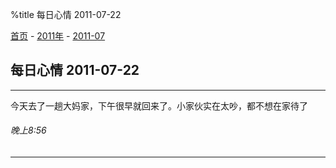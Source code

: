 %title 每日心情 2011-07-22

[[../../../index|首页]] - [[../index|2011年]] - [[index|2011-07]]
==每日心情 2011-07-22==
----
今天去了一趟大妈家，下午很早就回来了。小家伙实在太吵，都不想在家待了
======晚上8:56======
----

